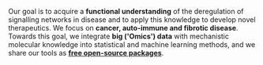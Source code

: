 Our goal is to acquire a **functional understanding** of the deregulation of signalling networks in disease and to apply this knowledge to develop novel therapeutics. We focus on **cancer, auto-immune and fibrotic disease**. Towards this goal, we integrate **big ('Omics') data** with mechanistic molecular knowledge into statistical and machine learning methods, and we share our tools as **[free open-source packages](/software)**. 